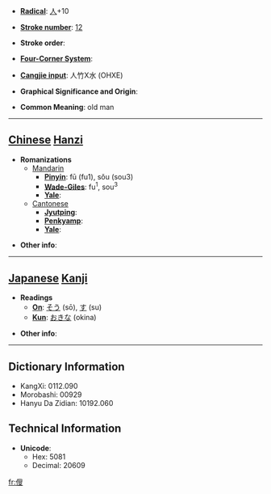* '''[[Wiktionary:Chinese radical index| Radical]]''': [[Wiktionary:Chinese radical index 人|人]]+10

* '''[[Wiktionary:Chinese total strokes index|Stroke number]]''': [[Wiktionary:Chinese total strokes index 12|12]]

* '''Stroke order''': 

* '''[[Wiktionary:Chinese four corner index|Four-Corner System]]''': 

* '''[[Wiktionary:Chinese Cangjie index|Cangjie input]]''': 人竹X水 (OHXE)

* '''Graphical Significance and Origin''': 

* '''Common Meaning''': old man

----

== [[Chinese]] [[Hanzi]] ==

* '''Romanizations'''
** [[Mandarin]]
*** '''[[Pinyin]]''': fū (fu1), sǒu (sou3)
*** '''[[Wade-Giles]]''': fu<sup>1</sup>, sou<sup>3</sup>
*** '''[[Yale]]''': 
**[[Cantonese]]
***'''[[Jyutping]]''':
***'''[[Penkyamp]]''': 
***'''[[Yale]]''': 

* '''Other info''': 

----

== [[Japanese]] [[Kanji]] ==

* '''Readings'''
** '''[[On]]''': [[そう]] (sō), [[す]] (su)
** '''[[Kun]]''': [[おきな]] (okina)

* '''Other info''':  

----

== Dictionary Information ==

* KangXi: 0112.090
* Morobashi: 00929
* Hanyu Da Zidian: 10192.060

== Technical Information ==

* '''Unicode''':
** Hex: 5081
** Decimal: 20609

[[fr:傁]]